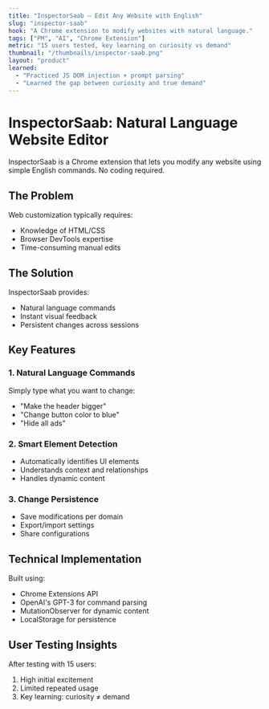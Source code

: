```yaml
---
title: "InspectorSaab – Edit Any Website with English"
slug: "inspector-saab"
hook: "A Chrome extension to modify websites with natural language."
tags: ["PM", "AI", "Chrome Extension"]
metric: "15 users tested, key learning on curiosity vs demand"
thumbnail: "/thumbnails/inspector-saab.png"
layout: "product"
learned:
  - "Practiced JS DOM injection + prompt parsing"
  - "Learned the gap between curiosity and true demand"
---
```


# InspectorSaab: Natural Language Website Editor

InspectorSaab is a Chrome extension that lets you modify any website using simple English commands. No coding required.

## The Problem

Web customization typically requires:
- Knowledge of HTML/CSS
- Browser DevTools expertise
- Time-consuming manual edits

## The Solution

InspectorSaab provides:
- Natural language commands
- Instant visual feedback
- Persistent changes across sessions

## Key Features

### 1. Natural Language Commands
Simply type what you want to change:
- "Make the header bigger"
- "Change button color to blue"
- "Hide all ads"

### 2. Smart Element Detection
- Automatically identifies UI elements
- Understands context and relationships
- Handles dynamic content

### 3. Change Persistence
- Save modifications per domain
- Export/import settings
- Share configurations

## Technical Implementation

Built using:
- Chrome Extensions API
- OpenAI's GPT-3 for command parsing
- MutationObserver for dynamic content
- LocalStorage for persistence

## User Testing Insights

After testing with 15 users:
1. High initial excitement
2. Limited repeated usage
3. Key learning: curiosity ≠ demand 